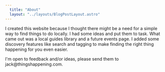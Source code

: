 ```yaml
---
  title: "About"
  layout: "../layouts/BlogPostLayout.astro"
---
```


<div>
  <div>
    <OptimizedImage height={300} width={300}  src="/images/jb-about.png" alt="author about photo" />
    <p class="pb-5">
      I created this website because I thought there might be a need for a simple way to find things to do locally. I had some ideas and put them to task. What came out was a local guides library and a future events page. I added some discovery features like search and tagging to make finding the right thing happening for you even easier.
    </p>
    <p style="display: block;" class="pt-10">
      I'm open to feedback and/or ideas, please send them to jack@thingshappening.com.
    </p>
  </div>
</div>